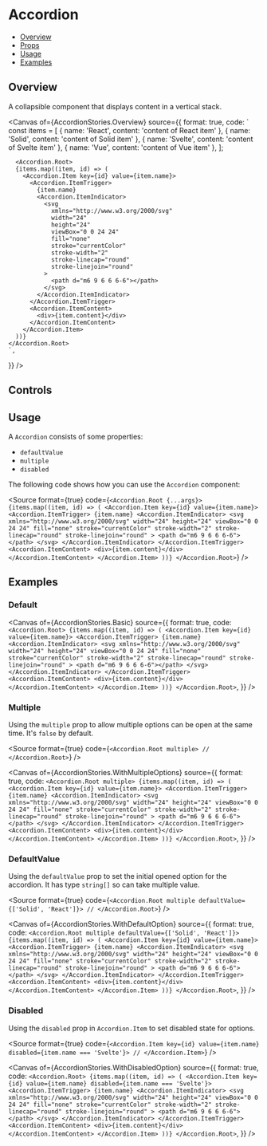 # Accordion


<Meta of={AccordionStories} />

- [Overview](#overview)
- [Props](#props)
- [Usage](#usage)
- [Examples](#examples)

## Overview

A collapsible component that displays content in a vertical stack.

<Canvas
  of={AccordionStories.Overview}
  source={{
    format: true,
    code: `
      const items = [
        { name: 'React', content: 'content of React item' },
        { name: 'Solid', content: 'content of Solid item' },
        { name: 'Svelte', content: 'content of Svelte item' },
        { name: 'Vue', content: 'content of Vue item' },
      ];

      <Accordion.Root>
      {items.map((item, id) => (
        <Accordion.Item key={id} value={item.name}>
          <Accordion.ItemTrigger>
            {item.name}
            <Accordion.ItemIndicator>
              <svg
                xmlns="http://www.w3.org/2000/svg"
                width="24"
                height="24"
                viewBox="0 0 24 24"
                fill="none"
                stroke="currentColor"
                stroke-width="2"
                stroke-linecap="round"
                stroke-linejoin="round"
              >
                <path d="m6 9 6 6 6-6"></path>
              </svg>
            </Accordion.ItemIndicator>
          </Accordion.ItemTrigger>
          <Accordion.ItemContent>
            <div>{item.content}</div>
          </Accordion.ItemContent>
        </Accordion.Item>
      ))}
    </Accordion.Root>
    `,
  }}
/>

## Controls

<Controls />

## Usage

A `Accordion` consists of some properties:
- `defaultValue`
- `multiple`
- `disabled`

The following code shows how you can use the `Accordion` component:

<Source format={true} code={`
  <Accordion.Root {...args}>
      {items.map((item, id) => (
        <Accordion.Item key={id} value={item.name}>
          <Accordion.ItemTrigger>
            {item.name}
            <Accordion.ItemIndicator>
              <svg
                xmlns="http://www.w3.org/2000/svg"
                width="24"
                height="24"
                viewBox="0 0 24 24"
                fill="none"
                stroke="currentColor"
                stroke-width="2"
                stroke-linecap="round"
                stroke-linejoin="round"
              >
                <path d="m6 9 6 6 6-6"></path>
              </svg>
            </Accordion.ItemIndicator>
          </Accordion.ItemTrigger>
          <Accordion.ItemContent>
            <div>{item.content}</div>
          </Accordion.ItemContent>
        </Accordion.Item>
      ))}
    </Accordion.Root>
`} />

## Examples

### Default

<Canvas
  of={AccordionStories.Basic}
  source={{
    format: true,
    code: `
      <Accordion.Root>
        {items.map((item, id) => (
          <Accordion.Item key={id} value={item.name}>
            <Accordion.ItemTrigger>
              {item.name}
              <Accordion.ItemIndicator>
                <svg
                  xmlns="http://www.w3.org/2000/svg"
                  width="24"
                  height="24"
                  viewBox="0 0 24 24"
                  fill="none"
                  stroke="currentColor"
                  stroke-width="2"
                  stroke-linecap="round"
                  stroke-linejoin="round"
                >
                  <path d="m6 9 6 6 6-6"></path>
                </svg>
              </Accordion.ItemIndicator>
            </Accordion.ItemTrigger>
            <Accordion.ItemContent>
              <div>{item.content}</div>
            </Accordion.ItemContent>
          </Accordion.Item>
        ))}
      </Accordion.Root>
    `,
  }}
/>

### Multiple
Using the `multiple` prop to allow multiple options can be open at the same time. It's `false` by default.

<Source format={true} code={`
  <Accordion.Root multiple>
    //
  </Accordion.Root>
`} />

<Canvas
  of={AccordionStories.WithMultipleOptions}
  source={{
    format: true,
    code: `
      <Accordion.Root multiple>
        {items.map((item, id) => (
          <Accordion.Item key={id} value={item.name}>
            <Accordion.ItemTrigger>
              {item.name}
              <Accordion.ItemIndicator>
                <svg
                  xmlns="http://www.w3.org/2000/svg"
                  width="24"
                  height="24"
                  viewBox="0 0 24 24"
                  fill="none"
                  stroke="currentColor"
                  stroke-width="2"
                  stroke-linecap="round"
                  stroke-linejoin="round"
                >
                  <path d="m6 9 6 6 6-6"></path>
                </svg>
              </Accordion.ItemIndicator>
            </Accordion.ItemTrigger>
            <Accordion.ItemContent>
              <div>{item.content}</div>
            </Accordion.ItemContent>
          </Accordion.Item>
        ))}
      </Accordion.Root>
    `,
  }}
/>

### DefaultValue
Using the `defaultValue` prop to set the initial opened option for the accordion. It has type `string[]` so can take multiple value.

<Source format={true} code={`
  <Accordion.Root multiple defaultValue={['Solid', 'React']}>
    //
  </Accordion.Root>
`} />

<Canvas
  of={AccordionStories.WithDefaultOption}
  source={{
    format: true,
    code: `
      <Accordion.Root multiple defaultValue={['Solid', 'React']}>
        {items.map((item, id) => (
          <Accordion.Item key={id} value={item.name}>
            <Accordion.ItemTrigger>
              {item.name}
              <Accordion.ItemIndicator>
                <svg
                  xmlns="http://www.w3.org/2000/svg"
                  width="24"
                  height="24"
                  viewBox="0 0 24 24"
                  fill="none"
                  stroke="currentColor"
                  stroke-width="2"
                  stroke-linecap="round"
                  stroke-linejoin="round"
                >
                  <path d="m6 9 6 6 6-6"></path>
                </svg>
              </Accordion.ItemIndicator>
            </Accordion.ItemTrigger>
            <Accordion.ItemContent>
              <div>{item.content}</div>
            </Accordion.ItemContent>
          </Accordion.Item>
        ))}
      </Accordion.Root>
    `,
  }}
/>

### Disabled
Using the `disabled` prop in `Accordion.Item` to set disabled state for options.

<Source format={true} code={`
  <Accordion.Item key={id} value={item.name} disabled={item.name === 'Svelte'}>
    //
  </Accordion.Item>
`} />

<Canvas
  of={AccordionStories.WithDisabledOption}
  source={{
    format: true,
    code: `
      <Accordion.Root>
        {items.map((item, id) => (
          <Accordion.Item key={id} value={item.name} disabled={item.name === 'Svelte'}>
            <Accordion.ItemTrigger>
              {item.name}
              <Accordion.ItemIndicator>
                <svg
                  xmlns="http://www.w3.org/2000/svg"
                  width="24"
                  height="24"
                  viewBox="0 0 24 24"
                  fill="none"
                  stroke="currentColor"
                  stroke-width="2"
                  stroke-linecap="round"
                  stroke-linejoin="round"
                >
                  <path d="m6 9 6 6 6-6"></path>
                </svg>
              </Accordion.ItemIndicator>
            </Accordion.ItemTrigger>
            <Accordion.ItemContent>
              <div>{item.content}</div>
            </Accordion.ItemContent>
          </Accordion.Item>
        ))}
      </Accordion.Root>
    `,
  }}
/>
